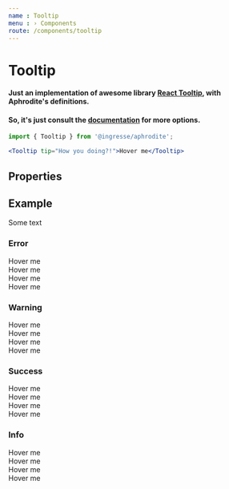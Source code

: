 ```yaml
---
name : Tooltip
menu : › Components
route: /components/tooltip
---
```



# Tooltip
#### Just an implementation of awesome library [**React Tooltip**](https://github.com/ReactTooltip/react-tooltip/tree/v4.2.21#react-tooltip), with Aphrodite's definitions.
#### So, it's just consult the [documentation](https://github.com/ReactTooltip/react-tooltip/tree/v4.2.21#react-tooltip) for more options.
```jsx
import { Tooltip } from '@ingresse/aphrodite';

<Tooltip tip="How you doing?!">Hover me</Tooltip>
```

## Properties
<Props of={Tooltip} />

## Example

<Playground>
    <Tooltip
        tip="Nam quis nulla. Integer malesuada. In in enim a arcu imperdiet malesuada. Sed vel lectus. Donec odio urna, tempus molestie."
    >
        Some text
    </Tooltip>
</Playground>

### Error
<Playground>
    <div>
        <Tooltip tip="Error tooltip text" type="error">Hover me</Tooltip>
    </div>
    <div>
        <Tooltip tip="Error tooltip text" type="error" place="left">Hover me</Tooltip>
    </div>
    <div>
        <Tooltip tip="Error tooltip text" type="error" place="right">Hover me</Tooltip>
    </div>
    <div>
        <Tooltip tip="Error tooltip text" type="error" place="bottom">Hover me</Tooltip>
    </div>
</Playground>

### Warning
<Playground>
    <div>
        <Tooltip tip="Warning tooltip text" type="warning">Hover me</Tooltip>
    </div>
    <div>
        <Tooltip tip="Warning tooltip text" type="warning" place="left">Hover me</Tooltip>
    </div>
    <div>
        <Tooltip tip="Warning tooltip text" type="warning" place="right">Hover me</Tooltip>
    </div>
    <div>
        <Tooltip tip="Warning tooltip text" type="warning" place="bottom">Hover me</Tooltip>
    </div>
</Playground>

### Success
<Playground>
    <div>
        <Tooltip tip="Success tooltip text" type="success">Hover me</Tooltip>
    </div>
    <div>
        <Tooltip tip="Success tooltip text" type="success" place="left">Hover me</Tooltip>
    </div>
    <div>
        <Tooltip tip="Success tooltip text" type="success" place="right">Hover me</Tooltip>
    </div>
    <div>
        <Tooltip tip="Success tooltip text" type="success" place="bottom">Hover me</Tooltip>
    </div>
</Playground>

### Info
<Playground>
    <div>
        <Tooltip tip="Info tooltip text" type="info">Hover me</Tooltip>
    </div>
    <div>
        <Tooltip tip="Info tooltip text" type="info" place="left">Hover me</Tooltip>
    </div>
    <div>
        <Tooltip tip="Info tooltip text" type="info" place="right">Hover me</Tooltip>
    </div>
    <div>
        <Tooltip tip="Info tooltip text" type="info" place="bottom">Hover me</Tooltip>
    </div>
</Playground>
